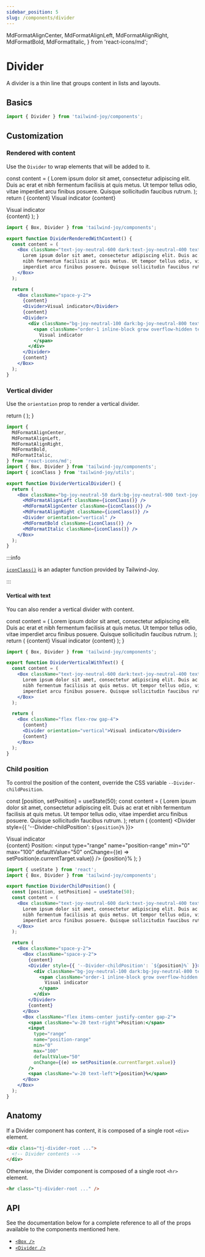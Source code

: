 ```yaml
---
sidebar_position: 5
slug: /components/divider
---
```


  MdFormatAlignCenter,
  MdFormatAlignLeft,
  MdFormatAlignRight,
  MdFormatBold,
  MdFormatItalic,
} from 'react-icons/md';

# Divider

<AvailableFrom version="0.3.0" />

A divider is a thin line that groups content in lists and layouts.

## Basics

```jsx
import { Divider } from 'tailwind-joy/components';
```

## Customization

### Rendered with content

Use the `Divider` to wrap elements that will be added to it.

<!-- TODO: Replace Box with Stack. -->

  const content = (
    <Box className="text-joy-neutral-600 dark:text-joy-neutral-400 text-[0.875rem]">
      Lorem ipsum dolor sit amet, consectetur adipiscing elit. Duis ac erat et
      nibh fermentum facilisis at quis metus. Ut tempor tellus odio, vitae
      imperdiet arcu finibus posuere. Quisque sollicitudin faucibus rutrum.
    </Box>
  );
  return (
    <DisplayStand>
      <Box className="space-y-2">
        {content}
        <Divider>Visual indicator</Divider>
        {content}
        <Divider>
          <div className="bg-joy-neutral-100 dark:bg-joy-neutral-800 text-joy-neutral-700 dark:text-joy-neutral-200 relative inline-flex min-h-[1.25rem] max-w-max items-center justify-center whitespace-nowrap rounded-3xl px-1.5 align-middle text-[0.75rem] font-medium leading-normal no-underline">
            <span className="order-1 inline-block grow overflow-hidden text-ellipsis">
              Visual indicator
            </span>
          </div>
        </Divider>
        {content}
      </Box>
    </DisplayStand>
  );
}

<DividerRenderedWithContent />

```jsx
import { Box, Divider } from 'tailwind-joy/components';

export function DividerRenderedWithContent() {
  const content = (
    <Box className="text-joy-neutral-600 dark:text-joy-neutral-400 text-[0.875rem]">
      Lorem ipsum dolor sit amet, consectetur adipiscing elit. Duis ac erat et
      nibh fermentum facilisis at quis metus. Ut tempor tellus odio, vitae
      imperdiet arcu finibus posuere. Quisque sollicitudin faucibus rutrum.
    </Box>
  );

  return (
    <Box className="space-y-2">
      {content}
      <Divider>Visual indicator</Divider>
      {content}
      <Divider>
        <div className="bg-joy-neutral-100 dark:bg-joy-neutral-800 text-joy-neutral-700 dark:text-joy-neutral-200 relative inline-flex min-h-[1.25rem] max-w-max items-center justify-center whitespace-nowrap rounded-3xl px-1.5 align-middle text-[0.75rem] font-medium leading-normal no-underline">
          <span className="order-1 inline-block grow overflow-hidden text-ellipsis">
            Visual indicator
          </span>
        </div>
      </Divider>
      {content}
    </Box>
  );
}
```

### Vertical divider

Use the `orientation` prop to render a vertical divider.

  return (
    <DisplayStand>
      <Box className="bg-joy-neutral-50 dark:bg-joy-neutral-900 text-joy-neutral-700 dark:text-joy-neutral-300 border-joy-neutral-500/20 dark:border-joy-neutral-400/20 flex w-fit items-center rounded-md border border-solid [&_hr]:mx-1 [&_svg]:m-3">
        <MdFormatAlignLeft className={iconClass()} />
        <MdFormatAlignCenter className={iconClass()} />
        <MdFormatAlignRight className={iconClass()} />
        <Divider orientation="vertical" />
        <MdFormatBold className={iconClass()} />
        <MdFormatItalic className={iconClass()} />
      </Box>
    </DisplayStand>
  );
}

<DividerVerticalDivider />

```jsx
import {
  MdFormatAlignCenter,
  MdFormatAlignLeft,
  MdFormatAlignRight,
  MdFormatBold,
  MdFormatItalic,
} from 'react-icons/md';
import { Box, Divider } from 'tailwind-joy/components';
import { iconClass } from 'tailwind-joy/utils';

export function DividerVerticalDivider() {
  return (
    <Box className="bg-joy-neutral-50 dark:bg-joy-neutral-900 text-joy-neutral-700 dark:text-joy-neutral-300 border-joy-neutral-500/20 dark:border-joy-neutral-400/20 flex w-fit items-center rounded-md border border-solid [&_hr]:mx-1 [&_svg]:m-3">
      <MdFormatAlignLeft className={iconClass()} />
      <MdFormatAlignCenter className={iconClass()} />
      <MdFormatAlignRight className={iconClass()} />
      <Divider orientation="vertical" />
      <MdFormatBold className={iconClass()} />
      <MdFormatItalic className={iconClass()} />
    </Box>
  );
}
```

:::info

[`iconClass()`](../utils/icon-class) is an adapter function provided by Tailwind-Joy.

:::

#### Vertical with text

You can also render a vertical divider with content.

<!-- TODO: Replace Box with Stack. -->

  const content = (
    <Box className="text-joy-neutral-600 dark:text-joy-neutral-400 text-[0.875rem]">
      Lorem ipsum dolor sit amet, consectetur adipiscing elit. Duis ac erat et
      nibh fermentum facilisis at quis metus. Ut tempor tellus odio, vitae
      imperdiet arcu finibus posuere. Quisque sollicitudin faucibus rutrum.
    </Box>
  );
  return (
    <DisplayStand>
      <Box className="flex flex-row gap-4">
        {content}
        <Divider orientation="vertical">Visual indicator</Divider>
        {content}
      </Box>
    </DisplayStand>
  );
}

<DividerVerticalWithText />

```jsx
import { Box, Divider } from 'tailwind-joy/components';

export function DividerVerticalWithText() {
  const content = (
    <Box className="text-joy-neutral-600 dark:text-joy-neutral-400 text-[0.875rem]">
      Lorem ipsum dolor sit amet, consectetur adipiscing elit. Duis ac erat et
      nibh fermentum facilisis at quis metus. Ut tempor tellus odio, vitae
      imperdiet arcu finibus posuere. Quisque sollicitudin faucibus rutrum.
    </Box>
  );

  return (
    <Box className="flex flex-row gap-4">
      {content}
      <Divider orientation="vertical">Visual indicator</Divider>
      {content}
    </Box>
  );
}
```

### Child position

To control the position of the content, override the CSS variable `--Divider-childPosition`.

<!-- TODO: Replace Box with Stack. -->

  const [position, setPosition] = useState(50);
  const content = (
    <Box className="text-joy-neutral-600 dark:text-joy-neutral-400 text-[0.875rem]">
      Lorem ipsum dolor sit amet, consectetur adipiscing elit. Duis ac erat et
      nibh fermentum facilisis at quis metus. Ut tempor tellus odio, vitae
      imperdiet arcu finibus posuere. Quisque sollicitudin faucibus rutrum.
    </Box>
  );
  return (
    <DisplayStand>
      <Box className="space-y-2">
        <Box className="space-y-2">
          {content}
          <Divider style={{ '--Divider-childPosition': `${position}%` }}>
            <div className="bg-joy-neutral-100 dark:bg-joy-neutral-800 text-joy-neutral-700 dark:text-joy-neutral-200 relative inline-flex min-h-[1.25rem] max-w-max items-center justify-center whitespace-nowrap rounded-3xl px-1.5 align-middle text-[0.75rem] font-medium leading-normal no-underline">
              <span className="order-1 inline-block grow overflow-hidden text-ellipsis">
                Visual indicator
              </span>
            </div>
          </Divider>
          {content}
        </Box>
        <Box className="flex items-center justify-center gap-2">
          <span className="w-20 text-right">Position:</span>
          <input
            type="range"
            name="position-range"
            min="0"
            max="100"
            defaultValue="50"
            onChange={(e) => setPosition(e.currentTarget.value)}
          />
          <span className="w-20 text-left">{position}%</span>
        </Box>
      </Box>
    </DisplayStand>
  );
}

<DividerChildPosition />

```jsx
import { useState } from 'react';
import { Box, Divider } from 'tailwind-joy/components';

export function DividerChildPosition() {
  const [position, setPosition] = useState(50);
  const content = (
    <Box className="text-joy-neutral-600 dark:text-joy-neutral-400 text-[0.875rem]">
      Lorem ipsum dolor sit amet, consectetur adipiscing elit. Duis ac erat et
      nibh fermentum facilisis at quis metus. Ut tempor tellus odio, vitae
      imperdiet arcu finibus posuere. Quisque sollicitudin faucibus rutrum.
    </Box>
  );

  return (
    <Box className="space-y-2">
      <Box className="space-y-2">
        {content}
        <Divider style={{ '--Divider-childPosition': `${position}%` }}>
          <div className="bg-joy-neutral-100 dark:bg-joy-neutral-800 text-joy-neutral-700 dark:text-joy-neutral-200 relative inline-flex min-h-[1.25rem] max-w-max items-center justify-center whitespace-nowrap rounded-3xl px-1.5 align-middle text-[0.75rem] font-medium leading-normal no-underline">
            <span className="order-1 inline-block grow overflow-hidden text-ellipsis">
              Visual indicator
            </span>
          </div>
        </Divider>
        {content}
      </Box>
      <Box className="flex items-center justify-center gap-2">
        <span className="w-20 text-right">Position:</span>
        <input
          type="range"
          name="position-range"
          min="0"
          max="100"
          defaultValue="50"
          onChange={(e) => setPosition(e.currentTarget.value)}
        />
        <span className="w-20 text-left">{position}%</span>
      </Box>
    </Box>
  );
}
```

## Anatomy

If a Divider component has content, it is composed of a single root `<div>` element.

```html
<div class="tj-divider-root ...">
  <!-- Divider contents -->
</div>
```

Otherwise, the Divider component is composed of a single root `<hr>` element.

```html
<hr class="tj-divider-root ..." />
```

## API

See the documentation below for a complete reference to all of the props available to the components mentioned here.

- [`<Box />`](../apis/box)
- [`<Divider />`](../apis/divider)
